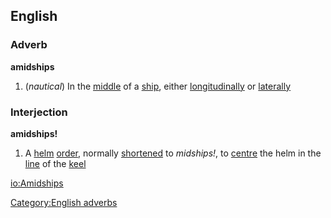 ==English==
===Adverb===
'''amidships'''
#(''nautical'') In the [[middle]] of a [[ship]], either [[longitudinally]] or [[laterally]]
===Interjection===
'''amidships!'''
#A [[helm]] [[order]], normally [[shortened]] to ''midships!'', to [[centre]] the helm in the [[line]] of the [[keel]]
[[Category:English adverbs]]

[[io:Amidships]]
